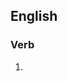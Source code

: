 ==English==

===Verb===
{{head|en|present participle}}

# {{present participle of|countenance|lang=en|nocat=1}}